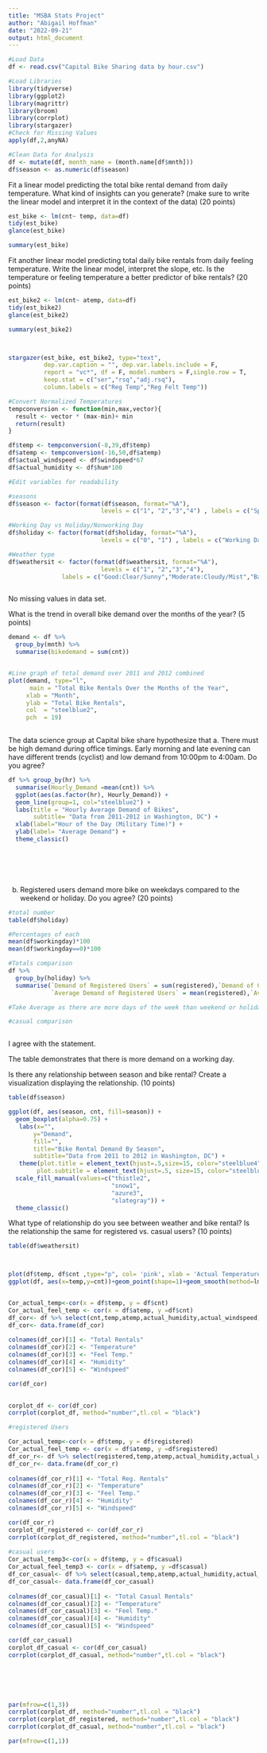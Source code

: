 ---
title: "MSBA Stats Project"
author: "Abigail Hoffman"
date: "2022-09-21"
output: html_document
---

```{r}
#Load Data 
df <- read.csv("Capital Bike Sharing data by hour.csv")

#Load Libraries 
library(tidyverse)
library(ggplot2)
library(magrittr)
library(broom)
library(corrplot)
library(stargazer)
#Check for Missing Values
apply(df,2,anyNA)

#Clean Data for Analysis
df <- mutate(df, month_name = (month.name[df$mnth]))
df$season <- as.numeric(df$season)


```
Fit a linear model predicting the total bike rental demand from daily temperature. What kind of insights can you generate? (make sure to write the linear model and interpret it in the context of the data) (20 points)

```{r}
est_bike <- lm(cnt~ temp, data=df)
tidy(est_bike)
glance(est_bike)

summary(est_bike)
```

Fit another linear model predicting total daily bike rentals from daily feeling temperature. Write the linear model, interpret the slope, etc. Is the temperature or feeling temperature a better predictor of bike rentals? (20 points)

```{r}
est_bike2 <- lm(cnt~ atemp, data=df)
tidy(est_bike2)
glance(est_bike2)

summary(est_bike2)



stargazer(est_bike, est_bike2, type="text",
          dep.var.caption = "", dep.var.labels.include = F,
          report = "vc*", df = F, model.numbers = F,single.row = T,
          keep.stat = c("ser","rsq","adj.rsq"),
          column.labels = c("Reg Temp","Reg Felt Temp"))
```


```{r}
#Convert Normalized Temperatures
tempconversion <- function(min,max,vector){
  result <- vector * (max-min)+ min
  return(result)
}

df$temp <- tempconversion(-8,39,df$temp)
df$atemp <- tempconversion(-16,50,df$atemp)
df$actual_windspeed <- df$windspeed*67
df$actual_humidity <- df$hum*100

#Edit variables for readability

#seasons
df$season <- factor(format(df$season, format="%A"),
                          levels = c("1", "2","3","4") , labels = c("Spring","Summer","Fall","Winter"))

#Working Day vs Holiday/Nonworking Day
df$holiday <- factor(format(df$holiday, format="%A"),
                          levels = c("0", "1") , labels = c("Working Day","Weekend or Holiday"))

#Weather type 
df$weathersit <- factor(format(df$weathersit, format="%A"),
                          levels = c("1", "2","3","4"), 
               labels = c("Good:Clear/Sunny","Moderate:Cloudy/Mist","Bad: Rain/Snow/Fog","Worse:Heavy Rain/Snow/Fog"))



```

No missing values in data set.

What is the trend in overall bike demand over the months of the year? (5 points)

```{r}
demand <- df %>% 
  group_by(mnth) %>% 
  summarise(bikedemand = sum(cnt))


#Line graph of total demand over 2011 and 2012 combined
plot(demand, type="l", 
      main = "Total Bike Rentals Over the Months of the Year",
     xlab = "Month",
     ylab = "Total Bike Rentals",
     col  = "steelblue2",
     pch  = 19)
  
```

The data science group at Capital bike share hypothesize that a. There must be high demand during office timings. Early morning and late evening can have different trends (cyclist) and low demand from 10:00pm to 4:00am. Do you agree?

```{r}
df %>% group_by(hr) %>%
  summarise(Hourly_Demand =mean(cnt)) %>%
  ggplot(aes(as.factor(hr), Hourly_Demand)) + 
  geom_line(group=1, col="steelblue2") +
  labs(title = "Hourly Average Demand of Bikes",
       subtitle= "Data from 2011-2012 in Washington, DC") +
  xlab(label="Hour of the Day (Military Time)") + 
  ylab(label= "Average Demand") + 
  theme_classic()




  
```

b.  Registered users demand more bike on weekdays compared to the weekend or holiday. Do you agree? (20 points)

```{r}

#total number
table(df$holiday)

#Percentages of each
mean(df$workingday)*100
mean(df$workingday==0)*100

#Totals comparison
df %>% 
  group_by(holiday) %>% 
  summarise(`Demand of Registered Users` = sum(registered),`Demand of Casual Users` = sum(casual),
            `Average Demand of Registered Users` = mean(registered),`Average Demand of Casual Users` = mean(casual))

#Take Average as there are more days of the week than weekend or holiday throughout the year

#casual comparison



```

I agree with the statement.

The table demonstrates that there is more demand on a working day.

Is there any relationship between season and bike rental? Create a visualization displaying the relationship. (10 points)

```{r}

table(df$season)

ggplot(df, aes(season, cnt, fill=season)) + 
  geom_boxplot(alpha=0.75) + 
   labs(x="",
       y="Demand",
       fill="",
       title="Bike Rental Demand By Season",
       subtitle="Data from 2011 to 2012 in Washington, DC") + 
   theme(plot.title = element_text(hjust=.5,size=15, color="steelblue4"),
        plot.subtitle = element_text(hjust=.5, size=15, color="steelblue2"))+
  scale_fill_manual(values=c("thistle2",
                             "snow1",
                             "azure3",
                             "slategray")) + 
  theme_classic()


```

What type of relationship do you see between weather and bike rental? Is the relationship the same for registered vs. casual users? (10 points)

```{r}

table(df$weathersit)



plot(df$temp, df$cnt ,type="p", col= 'pink', xlab = 'Actual Temperature', ylab = 'Total Bike Rentals')
ggplot(df, aes(x=temp,y=cnt))+geom_point(shape=1)+geom_smooth(method=lm)+ xlab("Actual Temp. in Celcius")+ylab("Bike Rentals")


Cor_actual_temp<-cor(x = df$temp, y = df$cnt)
Cor_actual_feel_temp <- cor(x = df$atemp, y =df$cnt)
df_cor<- df %>% select(cnt,temp,atemp,actual_humidity,actual_windspeed)
df_cor<- data.frame(df_cor)
  
colnames(df_cor)[1] <- "Total Rentals"
colnames(df_cor)[2] <- "Temperature"
colnames(df_cor)[3] <- "Feel Temp."
colnames(df_cor)[4] <- "Humidity"
colnames(df_cor)[5] <- "Windspeed"

cor(df_cor)
   

corplot_df <- cor(df_cor)
corrplot(corplot_df, method="number",tl.col = "black")

#registered Users

Cor_actual_temp<-cor(x = df$temp, y = df$registered)
Cor_actual_feel_temp <- cor(x = df$atemp, y =df$registered)
df_cor_r<- df %>% select(registered,temp,atemp,actual_humidity,actual_windspeed)
df_cor_r<- data.frame(df_cor_r)
  
colnames(df_cor_r)[1] <- "Total Reg. Rentals"
colnames(df_cor_r)[2] <- "Temperature"
colnames(df_cor_r)[3] <- "Feel Temp."
colnames(df_cor_r)[4] <- "Humidity"
colnames(df_cor_r)[5] <- "Windspeed"

cor(df_cor_r)
corplot_df_registered <- cor(df_cor_r)
corrplot(corplot_df_registered, method="number",tl.col = "black")
   
#casual users
Cor_actual_temp3<-cor(x = df$temp, y = df$casual)
Cor_actual_feel_temp3 <- cor(x = df$atemp, y =df$casual)
df_cor_casual<- df %>% select(casual,temp,atemp,actual_humidity,actual_windspeed)
df_cor_casual<- data.frame(df_cor_casual)
  
colnames(df_cor_casual)[1] <- "Total Casual Rentals"
colnames(df_cor_casual)[2] <- "Temperature"
colnames(df_cor_casual)[3] <- "Feel Temp."
colnames(df_cor_casual)[4] <- "Humidity"
colnames(df_cor_casual)[5] <- "Windspeed"

cor(df_cor_casual)
corplot_df_casual <- cor(df_cor_casual)
corrplot(corplot_df_casual, method="number",tl.col = "black")




   

```


```{r}
par(mfrow=c(1,3))
corrplot(corplot_df, method="number",tl.col = "black")
corrplot(corplot_df_registered, method="number",tl.col = "black")
corrplot(corplot_df_casual, method="number",tl.col = "black")

par(mfrow=c(1,1))
```



